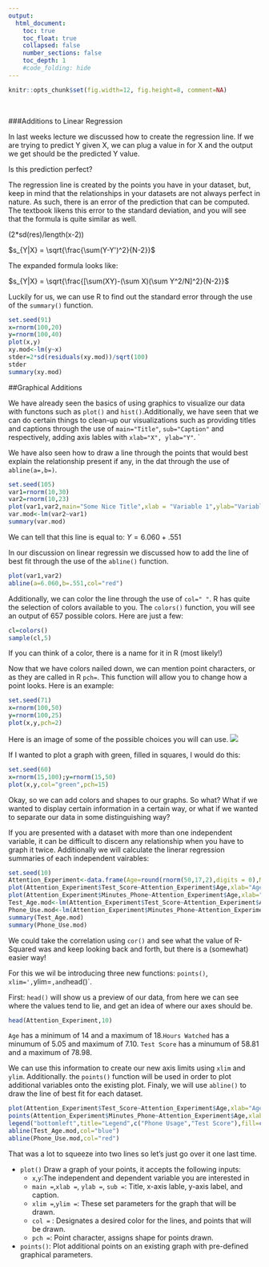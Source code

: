 ```yaml
---
output:
  html_document:
    toc: true
    toc_float: true
    collapsed: false
    number_sections: false
    toc_depth: 1
    #code_folding: hide
---
```


```r
knitr::opts_chunk$set(fig.width=12, fig.height=8, comment=NA)
```
<br>

###Additions to Linear Regression

In last weeks lecture we discussed how to create the regression line. If we are trying to predict Y given X, we can plug a value in for X and the output we get should be the predicted Y value. 

Is this prediction perfect?

The regression line is created by the points you have in your dataset, but, keep in mind that the relationships in your datasets are not always perfect in nature. As such, there is an error of the prediction that can be computed. The textbook likens this error to the standard deviation, and you will see that the formula is quite similar as well. 



(2*sd(res)/length(x-2))

$s_{Y|X} = \sqrt{\frac{\sum(Y-Y')^2}{N-2}}$

The expanded formula looks like: 

$s_{Y|X} = \sqrt{\frac{[\sum(XY)-(\sum X)(\sum Y^2/N]^2}{N-2}}$

Luckily for us, we can use R to find out the standard error through the use of the `summary()` function. 


```r
set.seed(91)
x=rnorm(100,20)
y=rnorm(100,40)
plot(x,y)
xy.mod<-lm(y~x)
stder=2*sd(residuals(xy.mod))/sqrt(100)
stder
summary(xy.mod)
```




##Graphical Additions

We have already seen the basics of using graphics to visualize our data with functons such as `plot()` and `hist()`.Additionally, we have seen that we can do certain things to clean-up our visualizations such as providing titles and captions through the use of `main="Title"`, `sub="Caption"` and respectively, adding axis lables with `xlab="X", ylab="Y"`. `

We have also seen how to draw a line through the points that would best explain the relationship present if any, in the dat through the use of `abline(a=,b=)`. 

```r
set.seed(105)
var1=rnorm(10,30)
var2=rnorm(10,23)
plot(var1,var2,main="Some Nice Title",xlab = "Variable 1",ylab="Variable 2", sub="r = .64 " )
var.mod<-lm(var2~var1)
summary(var.mod)
```
We can tell that this line is equal to:
$Y= 6.060 + .551$

In our discussion on linear regressin we discussed how to add the line of best fit through the use of the `abline()` function. 

```r
plot(var1,var2)
abline(a=6.060,b=.551,col="red")

```


Additionally, we can color the line through the use of `col=" "`. R has quite the selection of colors available to you. The `colors()` function, you will see an output of 657 possible colors. Here are just a few:



```r
cl=colors()
sample(cl,5)
```
If you can think of a color, there is a name for it in R (most likely!)

Now that we have colors nailed down, we can mention point characters, or as they are called in R `pch=`. This function will allow you to change how a point looks. Here is an example:

```r
set.seed(71)
x=rnorm(100,50)
y=rnorm(100,25)
plot(x,y,pch=2)
```
Here is an image of some of the possible choices you will can use. 
![](images/points.png)

If I wanted to plot a graph with green, filled in squares, I would do this:
```r
set.seed(60)
x=rnorm(15,100);y=rnorm(15,50)
plot(x,y,col="green",pch=15)
```

Okay, so we can add colors and shapes to our graphs. So what? What if we wanted to display certain information in a certain way, or what if we wanted to separate our data in some distinguishing way?

If you are presented with a dataset with more than one independent variable, it can be difficult to discern any relationship when you have to graph it twice. Additionally we will calculate the linerar regression summaries of each independent vairables:

```r
set.seed(10)
Attention_Experiment<-data.frame(Age=round(rnorm(50,17,2),digits = 0),Minutes_Phone=round(rnorm(50,120,5),digits=2),Test_Score=round(rnorm(50,80,10),digits=2))
plot(Attention_Experiment$Test_Score~Attention_Experiment$Age,xlab="Age",ylab="Test Score")
plot(Attention_Experiment$Minutes_Phone~Attention_Experiment$Age,xlab="Age",ylab="Hours TV Watched")
Test_Age.mod<-lm(Attention_Experiment$Test_Score~Attention_Experiment$Age)
Phone_Use.mod<-lm(Attention_Experiment$Minutes_Phone~Attention_Experiment$Age)
summary(Test_Age.mod)
summary(Phone_Use.mod)
```
We could take the correlation using `cor()` and see what the value of R-Squared was and keep looking back and forth, but there is a (somewhat) easier way!

For this we wil be introducing three new functions: `points()`, `xlim=', `ylim=`,and `head()`. 

First: `head()` will show us a preview of our data, from here we can see where the values tend to lie, and get an idea of where our axes should be. 

```r
head(Attention_Experiment,10)
```
`Age` has a minimum of 14 and a maximum of 18.`Hours Watched` has a minumum of 5.05 and maximum of 7.10. `Test Score` has a minumum of 58.81 and a maximum of 78.98.

We can use this information to create our new axis limits using `xlim` and `ylim`. Additionally. the `points()` function will be used in order to plot additional variables onto the existing plot. Finaly, we will use `abline()` to draw the line of best fit for each dataset. 

```r
plot(Attention_Experiment$Test_Score~Attention_Experiment$Age,xlab="Age",ylab="Test Score and Minutes on Phone",xlim=c(10,20),ylim=c(20,150),col="red",pch=15)
points(Attention_Experiment$Minutes_Phone~Attention_Experiment$Age,xlab="Age",ylab="Hours TV Watched",xlim=c(10,20),ylim=c(20,150),col="blue",pch=15)
legend("bottomleft",title="Legend",c("Phone Usage","Test Score"),fill=c("red","blue"),cex = .8)
abline(Test_Age.mod,col="blue")
abline(Phone_Use.mod,col="red")
```
That was a lot to squeeze into two lines so let's just go over it one last time.

- `plot()` Draw a graph of your points, it accepts the following inputs:
  - `x`,`y`:The independent and dependent variable you are interested in
  - `main = `,`xlab = `, `ylab = `, `sub = `: Title, x-axis lable, y-axis label, and caption. 
  - `xlim = `,`ylim = `: These set parameters for the graph that will be drawn.
  - `col =` : Designates a desired color for the lines, and points that will be drawn. 
  - `pch = `: Point character, assigns shape for points drawn.
- `points()`: Plot additional points on an existing graph with pre-defined graphical parameters.
























